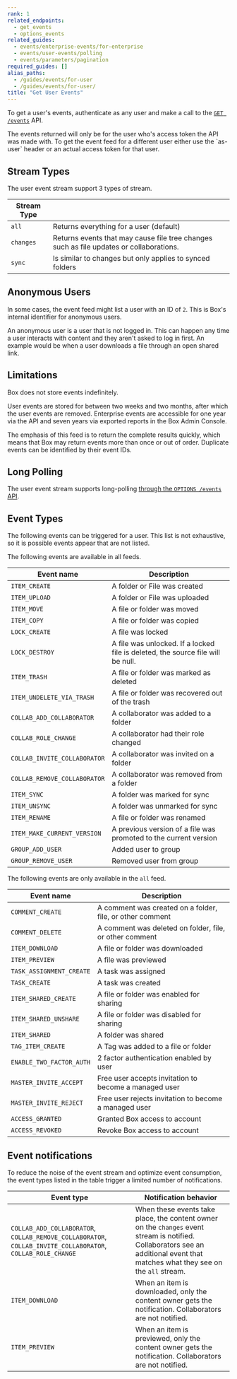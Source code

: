 ```yaml
---
rank: 1
related_endpoints:
  - get_events
  - options_events
related_guides:
  - events/enterprise-events/for-enterprise
  - events/user-events/polling
  - events/parameters/pagination
required_guides: []
alias_paths:
  - /guides/events/for-user
  - /guides/events/for-user/
title: "Get User Events"
---
```

To get a user's events, authenticate as any user and make a call to the
[`GET /events`](e://get_events) API.

<Samples id="get_events" />

<Message>
  The events returned will only be for the user who's access token the API was
  made with. To get the event feed for a different user either use the `as-user`
  header or an actual access token for that user.
</Message>

## Stream Types

The user event stream support 3 types of stream.

| Stream Type |                                                                                         |
|-------------|-----------------------------------------------------------------------------------------|
| `all`       | Returns everything for a user (default)                                                 |
| `changes`   | Returns events that may cause file tree changes such as file updates or collaborations. |
| `sync`      | Is similar to changes but only applies to synced folders                                |

## Anonymous Users

In some cases, the event feed might list a user with an ID of `2`. This is Box's
internal identifier for anonymous users.

An anonymous user is a user that is not logged in. This can happen any time a
user interacts with content and they aren't asked to log in first. An example
would be when a user downloads a file through an open shared link.

## Limitations

Box does not store events indefinitely.

User events are stored for between two weeks and two months, after which the
user events are removed. Enterprise events are accessible for one year via the
API and seven years via exported reports in the Box Admin Console.

The emphasis of this feed is to return the complete results quickly, which means
that Box may return events more than once or out of order. Duplicate events can
be identified by their event IDs.

## Long Polling

The user event stream supports long-polling
[through the `OPTIONS /events` API][longpoll].

## Event Types

The following events can be triggered for a user. This list is not exhaustive,
so it is possible events appear that are not listed.

The following events are available in all feeds.

| Event name                   | Description                                                                     |
|------------------------------|---------------------------------------------------------------------------------|
| `ITEM_CREATE`                | A folder or File was created                                                    |
| `ITEM_UPLOAD`                | A folder or File was uploaded                                                   |
| `ITEM_MOVE`                  | A file or folder was moved                                                      |
| `ITEM_COPY`                  | A file or folder was copied                                                     |
| `LOCK_CREATE`                | A file was locked                                                               |
| `LOCK_DESTROY`               | A file was unlocked. If a locked file is deleted, the source file will be null. |
| `ITEM_TRASH`                 | A file or folder was marked as deleted                                          |
| `ITEM_UNDELETE_VIA_TRASH`    | A file or folder was recovered out of the trash                                 |
| `COLLAB_ADD_COLLABORATOR`    | A collaborator was added to a folder|
| `COLLAB_ROLE_CHANGE`         | A collaborator had their role changed                                           |
| `COLLAB_INVITE_COLLABORATOR` | A collaborator was invited on a folder                                          |
| `COLLAB_REMOVE_COLLABORATOR` | A collaborator was removed from a folder                                    |
| `ITEM_SYNC`                  | A folder was marked for sync                                                    |
| `ITEM_UNSYNC`                | A folder was unmarked for sync                                                  |
| `ITEM_RENAME`                | A file or folder was renamed                                                    |
| `ITEM_MAKE_CURRENT_VERSION`  | A previous version of a file was promoted to the current version                |
| `GROUP_ADD_USER`             | Added user to group                                                             |
| `GROUP_REMOVE_USER`          | Removed user from group                                                         |

The following events are only available in the `all` feed.

| Event name               | Description                                               |
|--------------------------|-----------------------------------------------------------|
| `COMMENT_CREATE`         | A comment was created on a folder, file, or other comment |
| `COMMENT_DELETE`         | A comment was deleted on folder, file, or other comment   |
| `ITEM_DOWNLOAD`          | A file or folder was downloaded                        |
| `ITEM_PREVIEW`           | A file was previewed                                    |
| `TASK_ASSIGNMENT_CREATE` | A task was assigned                                       |
| `TASK_CREATE`            | A task was created                                        |
| `ITEM_SHARED_CREATE`     | A file or folder was enabled for sharing                  |
| `ITEM_SHARED_UNSHARE`    | A file or folder was disabled for sharing                 |
| `ITEM_SHARED`            | A folder was shared                                       |
| `TAG_ITEM_CREATE`        | A Tag was added to a file or folder                       |
| `ENABLE_TWO_FACTOR_AUTH` | 2 factor authentication enabled by user                  |
| `MASTER_INVITE_ACCEPT`   | Free user accepts invitation to become a managed user    |
| `MASTER_INVITE_REJECT`   | Free user rejects invitation to become a managed user    |
| `ACCESS_GRANTED`         | Granted Box access to account                            |
| `ACCESS_REVOKED`         | Revoke Box access to account                             |

## Event notifications

To reduce the noise of the event stream and optimize event consumption, the event types listed in the table trigger a limited number of notifications.

| Event type | Notification behavior|
|-----------|--------------|
|`COLLAB_ADD_COLLABORATOR`, `COLLAB_REMOVE_COLLABORATOR`, `COLLAB_INVITE_COLLABORATOR`, `COLLAB_ROLE_CHANGE` | When these events take place, the content owner on the `changes` event stream is notified. Collaborators see an additional event that matches what they see on the `all` stream.|
| `ITEM_DOWNLOAD` | When an item is downloaded, only the content owner gets the notification. Collaborators are not notified.|
| `ITEM_PREVIEW` | When an item is previewed, only the content owner gets the notification. Collaborators are not notified. |

[longpoll]: g://events/user-events/polling
